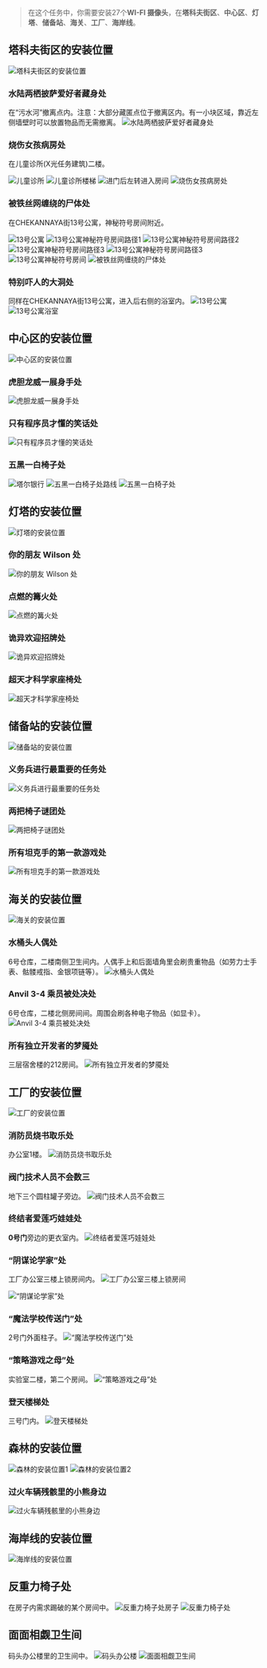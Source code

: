 > 在这个任务中，你需要安装27个**WI-FI 摄像头**，在**塔科夫街区**、**中心区**、**灯塔**、**储备站**、**海关**、**工厂**、**海岸线**。

## **塔科夫街区**的安装位置

![塔科夫街区的安装位置](/tarkov/images/guides/is-this-a-reference/a317b42c-f287-4324-b275-4c42a868bb91.webp "塔科夫街区的安装位置")

### 水陆两栖披萨爱好者藏身处

在“污水河”撤离点内。注意：大部分藏匿点位于撤离区内。有一小块区域，靠近左侧墙壁时可以放置物品而无需撤离。
![水陆两栖披萨爱好者藏身处](/tarkov/images/guides/is-this-a-reference/085c86ce-dca3-4bff-852a-703681a8de7d.webp "水陆两栖披萨爱好者藏身处")

### 烧伤女孩病房处

在儿童诊所(X光任务建筑)二楼。

![儿童诊所](/tarkov/images/guides/is-this-a-reference/8d381a75-409a-4646-a3c4-b01382cd6245.webp "儿童诊所")
![儿童诊所楼梯](/tarkov/images/guides/is-this-a-reference/8e24c597-e824-4adc-8f3a-bf77a72951b0.webp "儿童诊所楼梯")
![进门后左转进入房间](/tarkov/images/guides/is-this-a-reference/6b10da62-f6ca-4943-87a4-c74a02971d8e.webp "进门后左转进入房间")
![烧伤女孩病房处](/tarkov/images/guides/is-this-a-reference/69b3dc41-af34-43bc-9a0d-0e0afb90eeee.webp "烧伤女孩病房处")

### 被铁丝网缠绕的尸体处

在CHEKANNAYA街13号公寓，神秘符号房间附近。

![13号公寓](/tarkov/images/guides/is-this-a-reference/241ba735-3f61-4f84-9e25-185cce42996e.webp "13号公寓")
![13号公寓神秘符号房间路径1](/tarkov/images/guides/is-this-a-reference/58763a6d-58b4-42f8-b527-11c4d69f4d0d.webp "13号公寓神秘符号房间路径1")
![13号公寓神秘符号房间路径2](/tarkov/images/guides/is-this-a-reference/635c0565-db31-4443-97f0-c8306e54c469.webp "13号公寓神秘符号房间路径2")
![13号公寓神秘符号房间路径3](/tarkov/images/guides/is-this-a-reference/ae283dbb-3d1e-49cc-989a-7b248b1f06d4.webp "13号公寓神秘符号房间路径3")
![13号公寓神秘符号房间路径3](/tarkov/images/guides/is-this-a-reference/ae283dbb-3d1e-49cc-989a-7b248b1f06d4.webp "13号公寓神秘符号房间路径3")
![13号公寓神秘符号房间](/tarkov/images/guides/is-this-a-reference/136f9f8b-e96a-449a-a512-84bce1fe7b43.webp "13号公寓神秘符号房间")
![被铁丝网缠绕的尸体处](/tarkov/images/guides/is-this-a-reference/c180ceee-4dd4-4491-80b1-51e169c21d08.webp "被铁丝网缠绕的尸体处")

### 特别吓人的大洞处

同样在CHEKANNAYA街13号公寓，进入后右侧的浴室内。
![13号公寓](/tarkov/images/guides/is-this-a-reference/241ba735-3f61-4f84-9e25-185cce42996e.webp "13号公寓")
![13号公寓浴室](/tarkov/images/guides/is-this-a-reference/9846e9d5-f01a-45d3-9a3c-c800dc275fc2.webp "13号公寓浴室")

## **中心区**的安装位置

![中心区的安装位置](/tarkov/images/guides/is-this-a-reference/6a1f04ff-3ce4-4dd5-bbd7-d73d26c2da3f.webp "中心区的安装位置")

### 虎胆龙威一展身手处

![虎胆龙威一展身手处](/tarkov/images/guides/is-this-a-reference/b989f437-8dc9-472a-a40a-6f154294d65e.webp "虎胆龙威一展身手处")

### 只有程序员才懂的笑话处

![只有程序员才懂的笑话处](/tarkov/images/guides/is-this-a-reference/e84b8ea8-cb3c-487c-b72d-da840734210c.webp "只有程序员才懂的笑话处")

### 五黑一白椅子处

![塔尔银行](/tarkov/images/guides/is-this-a-reference/e346ed27-b76b-4415-a6c3-8505982885e7.webp "塔尔银行")
![五黑一白椅子处路线](/tarkov/images/guides/is-this-a-reference/a2cec9a8-193c-4344-a314-5c1c3e7abf0d.webp "五黑一白椅子处路线")
![五黑一白椅子处](/tarkov/images/guides/is-this-a-reference/279a5603-c3f6-4a27-b9b5-d51a67c62398.webp "五黑一白椅子处")

## **灯塔**的安装位置

![灯塔的安装位置](/tarkov/images/guides/is-this-a-reference/a2ead2ca-0126-4d06-b980-456b2ef83510.webp "灯塔的安装位置")

### 你的朋友 Wilson 处

![你的朋友 Wilson 处](/tarkov/images/guides/is-this-a-reference/4f604a40-01fb-4464-af9d-9a5e2b00be55.webp "你的朋友 Wilson 处")

### 点燃的篝火处

![点燃的篝火处](/tarkov/images/guides/is-this-a-reference/e5fef5d9-c508-4bd0-b05b-14cd2f035c80.webp "点燃的篝火处")

### 诡异欢迎招牌处

![诡异欢迎招牌处](/tarkov/images/guides/is-this-a-reference/9e1d2fed-e926-4771-9d6b-cd9657c8ab91.webp "诡异欢迎招牌处")

### 超天才科学家座椅处

![超天才科学家座椅处](/tarkov/images/guides/is-this-a-reference/2c0d2e21-8fc8-4679-864d-02f6624c54c3.webp "超天才科学家座椅处")

## **储备站**的安装位置

![储备站的安装位置](/tarkov/images/guides/is-this-a-reference/0f0777a2-e5c5-4e3e-9bee-9baa4f099e45.webp "储备站的安装位置")

### 义务兵进行最重要的任务处

![义务兵进行最重要的任务处](/tarkov/images/guides/is-this-a-reference/1fbe7e8b-05e4-4cc5-925e-bcc5e9209266.webp "义务兵进行最重要的任务处")

### 两把椅子谜团处

![两把椅子谜团处](/tarkov/images/guides/is-this-a-reference/681d68bf-cec8-4352-8744-158e20db19b6.webp "两把椅子谜团处")

### 所有坦克手的第一款游戏处

![所有坦克手的第一款游戏处](/tarkov/images/guides/is-this-a-reference/6bbc6139-f7aa-4274-81c4-4dad7b1bdca6.webp "所有坦克手的第一款游戏处")

## **海关**的安装位置

![海关的安装位置](/tarkov/images/guides/is-this-a-reference/a640de34-05fa-45da-92e7-c08d79ab71f7.webp "海关的安装位置")

### 水桶头人偶处

6号仓库，二楼南侧卫生间内。人偶手上和后面墙角里会刷贵重物品（如劳力士手表、骷髅戒指、金银项链等）。
![水桶头人偶处](/tarkov/images/guides/is-this-a-reference/85de06fd-64fe-4a15-8a72-377f00c5845f.webp "水桶头人偶处")

### Anvil 3-4 乘员被处决处

6号仓库，二楼北侧房间间。周围会刷各种电子物品（如显卡）。
![Anvil 3-4 乘员被处决处](/tarkov/images/guides/is-this-a-reference/74111c76-0bc7-4527-bc29-e89791bfcd57.webp "Anvil 3-4 乘员被处决处")

### 所有独立开发者的梦魇处

三层宿舍楼的212房间。
![所有独立开发者的梦魇处](/tarkov/images/guides/is-this-a-reference/619bce06-ca21-4d04-9200-378cbc3665af.webp "所有独立开发者的梦魇处")

## **工厂**的安装位置

![工厂的安装位置](/tarkov/images/guides/is-this-a-reference/cf5e4706-b1c8-44ef-b288-2238094d1f3d.webp "工厂的安装位置")

### 消防员烧书取乐处

办公室1楼。
![消防员烧书取乐处](/tarkov/images/guides/is-this-a-reference/28f860d9-2a41-4abe-97a8-375d06926f4f.webp "消防员烧书取乐处")

### 阀门技术人员不会数三

地下三个圆柱罐子旁边。
![阀门技术人员不会数三](/tarkov/images/guides/is-this-a-reference/03b19f59-abe4-45fc-9406-e249f4f7a2b2.webp "阀门技术人员不会数三")

### 终结者爱莲巧娃娃处

**0号门**旁边的更衣室内。
![终结者爱莲巧娃娃处](/tarkov/images/guides/is-this-a-reference/03b19f59-abe4-45fc-9406-e249f4f7a2b2.webp "终结者爱莲巧娃娃处")

### “阴谋论学家”处

工厂办公室三楼上锁房间内。
![工厂办公室三楼上锁房间](/tarkov/images/guides/is-this-a-reference/88007537-8845-4f92-a634-011456d9e3aa.webp "工厂办公室三楼上锁房间")

![“阴谋论学家”处](/tarkov/images/guides/is-this-a-reference/097582cd-3c67-47c3-b77d-312f0a87d110.webp "“阴谋论学家”处")

### “魔法学校传送门”处

2号门外面柱子。
![“魔法学校传送门”处](/tarkov/images/guides/is-this-a-reference/0054d91e-f7da-47e8-9f1e-2cd9cc5d065f.webp "“魔法学校传送门”处")

### “策略游戏之母”处

实验室二楼，第二个房间。
![“策略游戏之母”处](/tarkov/images/guides/is-this-a-reference/3aaa5429-800b-4200-863e-4ec2cd524630.webp "“策略游戏之母”处")

### 登天楼梯处

三号门内。
![登天楼梯处](/tarkov/images/guides/is-this-a-reference/5532d7dc-8607-4982-9e3f-770f359f97e2.webp "登天楼梯处")

## **森林**的安装位置

![森林的安装位置1](/tarkov/images/guides/is-this-a-reference/d786e0cc-1176-4722-8586-2d9ed2dd8d6e.webp "森林的安装位置1")
![森林的安装位置2](/tarkov/images/guides/is-this-a-reference/c59ed9ab-fdac-4ba2-807c-94627a12599c.webp "森林的安装位置2")

### 过火车辆残骸里的小熊身边

![过火车辆残骸里的小熊身边](/tarkov/images/guides/is-this-a-reference/65a7cbd5-69fe-44eb-b6ba-ba85f4b853dc.webp "过火车辆残骸里的小熊身边")

## **海岸线**的安装位置

![海岸线的安装位置](/tarkov/images/guides/is-this-a-reference/401db26f-55ee-44c5-a5ba-2b3f4cc4b3f2.webp "海岸线的安装位置")

## 反重力椅子处

在房子内需求踢破的某个房间中。
![反重力椅子处房子](/tarkov/images/guides/is-this-a-reference/b7b66e72-1003-4437-8784-18319a34c5c7.webp "反重力椅子处房子")
![反重力椅子处](/tarkov/images/guides/is-this-a-reference/25bb633d-acb7-4b6a-bbea-2f9b7274855d.webp "反重力椅子处")

## 面面相觑卫生间

码头办公楼里的卫生间中。
![码头办公楼](/tarkov/images/guides/is-this-a-reference/51e98fcb-932b-49b0-925d-eebe542b6ba3.webp "码头办公楼")
![面面相觑卫生间](/tarkov/images/guides/is-this-a-reference/390d2e9f-d963-4868-9a84-528420b9b9d1.webp "面面相觑卫生间")

